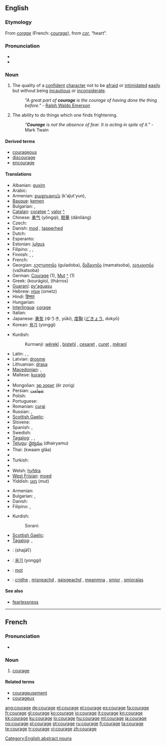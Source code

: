 {{also|Courage}}
==English==
{{wikipedia|Courage (disambiguation)|mul=Courage}}

===Etymology===
From {{etyl|fro}} ''[[corage]]'' (French: ''[[courage#French|courage]]''), from {{etyl|la}} ''[[cor]]'', “heart”.

===Pronunciation===
* {{IPA|/ˈkʌrɪdʒ/}}
* {{audio|en-us-courage.ogg|Audio (US)}}

===Noun===
{{en-noun|-}}

# The quality of a [[confident]] [[character]] not to be [[afraid]] or [[intimidate]]d [[easy|easily]] but without being [[incautious]] or [[inconsiderate]].
#: ''"A great part of '''courage''' is the courage of having done the thing before."'' - [[w:Ralph Waldo Emerson|Ralph Waldo Emerson]]
# The ability to do things which one finds frightening.
#: ''"'''Courage''' is not the absence of fear. It is acting in spite of it."'' -Mark Twain

====Derived terms====
* [[courageous]]
* [[discourage]]
* [[encourage]]

====Translations====
{{trans-top|quality of a confident character}}
* Albanian: [[guxim]]
* Arabic: {{Arab|[[شجاعة]]}} {{IPAchar|(šajāʕa)}} {{f}}
* Armenian: [[քաջություն]] (k'aǰut'yun),  {{t|hy|արիություն|tr=ariut’yun}}
* [[Basque]]: [[kemen#Basque|kemen]]
* Bulgarian: {{t|bg|кураж|m}},  {{t+|bg|смелост|f}}
* [[Catalan]]: [[coratge]] {{m}} [[:ca:coratge|^]], [[valor]] {{m}} [[:ca:valor|^]]
* Chinese: [[勇气]] (yǒngqì), [[胆量]] (dǎnliàng)
* Czech: {{t-|cs|odvaha|f}}
* Danish: [[mod]] {{n}}, [[tapperhed]] {{c}}
* Dutch: {{t+|nl|moed|m}}
* Esperanto: {{t-|eo|kuraĝo|xs=Esperanto}}
* Estonian: [[julgus]]
* Filipino: {{tø|fil|tapang|xs=Filipino}},  {{tø|fil|katapangan|xs=Filipino}}, {{tø|fil|lakas ng loob|xs=Filipino}}
* Finnish: {{t+|fi|rohkeus}}, {{t-|fi|urheus}}, {{t-|fi|urhoollisuus}}
* French: {{t+|fr|courage|m}}
* Georgian: [[გულადობა]] (guladoba), [[მამაცობა]] (mamatsoba), [[ვაჟკაცობა]] (važkatsoba)
* German: [[Courage]] {{f}} (1), [[Mut]] {{m}} [[:de:Mut|^]] (1)
* Greek: {{t|el|κουράγιο|n}} (kourágio), {{t+|el|θάρρος|n}} (thárros)
* [[Guaraní]]: [[py'aguasu]]
* Hebrew: [[אומץ]] (ometz) {{m}}
* Hindi: [[हिम्मत]]
* Hungarian: {{t+|hu|bátorság}}
* [[Interlingua]]: [[corage]]
* Italian: {{t+|it|coraggio|m}}
* Japanese: [[勇気]] (ゆうき, yūki), [[度胸]] ([[どきょう]], dokyō)
* Korean: [[용기]] (yonggi)
{{trans-mid}}
* Kurdish:
*: Kurmanji: [[wêrekî]] {{f}}, [[bistehî]] {{f}}, [[cesaret]] {{f}}, [[curet]] {{f}}, [[mêranî]] {{f}}
* Latin: {{t+|la|fortitudo|f}}, {{t+|la|virtus|f}}, {{t+|la|animus|m}}
* Latvian: [[drosme]]
* Lithuanian: [[drąsa]]
* [[Macedonian]]: {{t-|mk|храброст|f|tr=hrábrost}},  {{t-|mk|смелост|f|tr=smélost}}
* Maltese: [[kuraġġ]]
* {{trreq|Maori}}
* Mongolian: [[эр зориг]] (êr zorig)
* Persian: [[شهامت]]
* Polish: {{t+|pl|odwaga|f}}
* Portuguese: {{t+|pt|coragem|f}}
* Romanian: [[curaj]] {{n}}
* Russian: {{t+|ru|мужество|n|tr=múžestvo}},  {{t+|ru|смелость|f|tr=smélost’}}
* [[Scottish Gaelic]]: {{t|gd|tapachd|f}}
* Slovene: {{t+|sl|pogum|m}}
* Spanish: {{t|es|coraje|m}}, {{t|es|valor|m}}
* Swedish: {{t+|sv|mod|n}}
* [[Tagalog]]: {{t|tl|tapang|xs=Tagalog}},  {{t|tl|katapangan|xs=Tagalog}}, {{t-|tl|lakas ng loob|xs=Tagalog}}
* [[Telugu]]: [[ధైర్యము]] (dhairyamu)
* Thai: {{Thai|[[ความกล้า]]}} (kwaam glâa)
* {{trreq|Tibetan}}
* Turkish: {{t+|tr|cesaret}}
* {{trreq|Vietnamese}}
* Welsh: [[hyfdra]] {{m}}
* [[West Frisian]]: [[moed]]
* Yiddish: [[מוט]] (mut) {{m}}
{{trans-bottom}}

{{trans-top|ability to do frightening things}}
* Armenian: {{t|hy|խիզախություն|tr=xizaxut’yun}}
* Bulgarian: {{t|bg|мъжество|n}},  {{t|bg|решителност|f}}
* Danish: {{t-|da|mod|n}}
* Filipino: {{tø|fil|katapangan|xs=Filipino}}, {{tø|fil|lakas ng loob|xs=Filipino}}
{{trans-mid}}
* Kurdish:
*: Sorani: {{t|ku|پاڵه‌وانی|tr=pALawAnee|sc=ku-Arab}}
* [[Scottish Gaelic]]: {{t|gd|tapachd|f}}
* [[Tagalog]]: {{t|tl|katapangan|xs=Tagalog}}, {{t-|tl|lakas ng loob|xs=Tagalog}}
{{trans-bottom}}

{{checktrans-top}}
* {{ttbc|Arabic}}: {{Arab|[[شجاع]]}} (shajāʕ)
* {{ttbc|Korean}}: [[용기]] (yonggi)
* {{ttbc|Norwegian}}: [[mot]] {{n}}
* {{ttbc|Scottish Gaelic}}: [[cridhe]] {{m}}, [[misneachd]] {{f}}, [[gaisgeachd]] {{f}}, [[meanmna]] {{m}}, [[smior]] {{m}}, [[smioralas]] {{m}}
{{trans-bottom}}

====See also====
* [[fearlessness]]

[[Category:English abstract nouns]]

----

==French==

===Pronunciation===
* {{audio|Fr-courage.ogg|audio}}

===Noun===
{{fr-noun|m}}

# [[#Noun|courage]]

====Related terms====
* [[courageusement]]
* [[courageux]]

[[ang:courage]]
[[de:courage]]
[[et:courage]]
[[el:courage]]
[[es:courage]]
[[fa:courage]]
[[fr:courage]]
[[gl:courage]]
[[ko:courage]]
[[io:courage]]
[[it:courage]]
[[kn:courage]]
[[kk:courage]]
[[ku:courage]]
[[lo:courage]]
[[hu:courage]]
[[ml:courage]]
[[ja:courage]]
[[no:courage]]
[[pl:courage]]
[[pt:courage]]
[[ru:courage]]
[[fi:courage]]
[[ta:courage]]
[[te:courage]]
[[tr:courage]]
[[vi:courage]]
[[zh:courage]]
